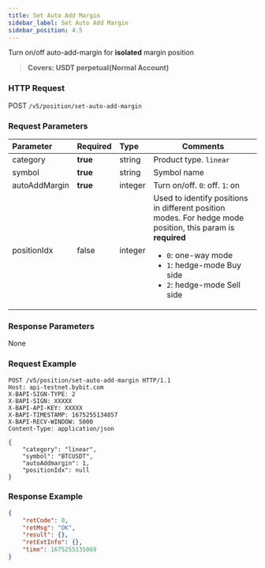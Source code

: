 ```yaml
---
title: Set Auto Add Margin
sidebar_label: Set Auto Add Margin
sidebar_position: 4.5
---
```


Turn on/off auto-add-margin for **isolated** margin position
> **Covers: USDT perpetual(Normal Account)**

### HTTP Request
POST `/v5/position/set-auto-add-margin`

### Request Parameters
| Parameter | Required | Type | Comments|
|:----- |:-------|:-----|------ |
|category |**true** |string |Product type. `linear` |
|symbol |**true** |string |Symbol name |
|autoAddMargin |**true** |integer |Turn on/off. `0`: off. `1`: on |
|positionIdx |false |integer |Used to identify positions in different position modes. For hedge mode position, this param is **required**<ul><li>`0`: one-way mode</li><li>`1`: hedge-mode Buy side</li><li>`2`: hedge-mode Sell side</li></ul>|

### Response Parameters
None

### Request Example

```http
POST /v5/position/set-auto-add-margin HTTP/1.1
Host: api-testnet.bybit.com
X-BAPI-SIGN-TYPE: 2
X-BAPI-SIGN: XXXXX
X-BAPI-API-KEY: XXXXX
X-BAPI-TIMESTAMP: 1675255134857
X-BAPI-RECV-WINDOW: 5000
Content-Type: application/json

{
    "category": "linear",
    "symbol": "BTCUSDT",
    "autoAddmargin": 1,
    "positionIdx": null
}
```

### Response Example

```json
{
    "retCode": 0,
    "retMsg": "OK",
    "result": {},
    "retExtInfo": {},
    "time": 1675255135069
}
```